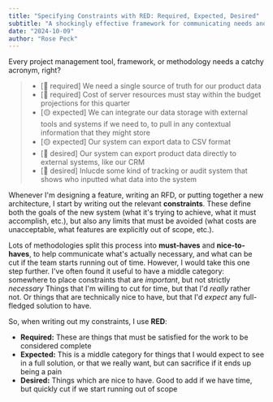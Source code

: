 ```yaml
---
title: "Specifying Constraints with RED: Required, Expected, Desired"
subtitle: "A shockingly effective framework for communicating needs and priorities"
date: "2024-10-09"
author: "Rose Peck"
---
```


Every project management tool, framework, or methodology needs a catchy acronym, right?

> - [🔴 required] We need a single source of truth for our product data
> - [🔴 required] Cost of server resources must stay within the budget projections for this quarter
> - [🟡 expected] We can integrate our data storage with external tools and systems if we need to, to pull in any contextual information that they might store
> - [🟡 expected] Our system can export data to CSV format
> - [🔵 desired] Our system can export product data directly to external systems, like our CRM
> - [🔵 desired] Inlucde some kind of tracking or audit system that shows who inputted what data into the system

Whenever I'm designing a feature, writing an RFD, or putting together a new architecture, I start by writing out the relevant **constraints**.
These define both the goals of the new system (what it's trying to achieve, what it must accomplish, etc.), but also any limits that must be avoided (what costs are unacceptable, what features are explicitly out of scope, etc.).

Lots of methodologies split this process into **must-haves** and **nice-to-haves**, to help communicate what's actually necessary, and what can be cut if the team starts running out of time.
However, I would take this one step further.
I've often found it useful to have a middle category: somewhere to place constraints that are *important*, but not strictly *necessary*
Things that I'm willing to cut for time, but that I'd *really* rather not.
Or things that are technically nice to have, but that I'd *expect* any full-fledged solution to have.

So, when writing out my constraints, I use **RED**:
- **Required:** These are things that must be satisfied for the work to be considered complete
- **Expected:** This is a middle category for things that I would expect to see in a full solution, or that we really want, but can sacrifice if it ends up being a pain
- **Desired:** Things which are nice to have. Good to add if we have time, but quickly cut if we start running out of scope
